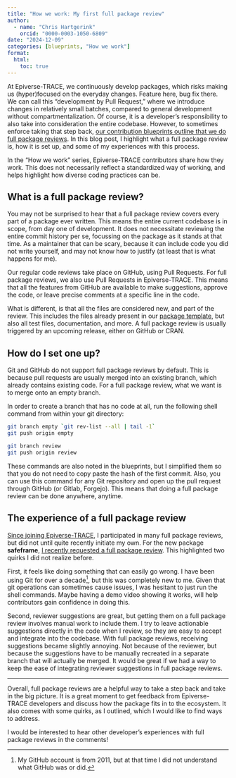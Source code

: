 ```yaml
---
title: "How we work: My first full package review"
author:
  - name: "Chris Hartgerink"
    orcid: "0000-0003-1050-6809"
date: "2024-12-09"
categories: [blueprints, "How we work"]
format:
  html:
    toc: true
---
```


At Epiverse-TRACE, we continuously develop packages, which risks making us (hyper)focused on the everyday changes. Feature here, bug fix there. We can call this "development by Pull Request," where we introduce changes in relatively small batches, compared to general development without compartmentalization. Of course, it is a developer's responsibility to also take into consideration the entire codebase. However, to sometimes enforce taking that step back, [our contribution blueprints outline that we do full package reviews](https://epiverse-trace.github.io/blueprints/code-review.html#full-package-review). In this blog post, I highlight what a full package review is, how it is set up, and some of my experiences with this process.

:::{.callout-tip}
In the "How we work" series, Epiverse-TRACE contributors share how they work. This does not necessarily reflect a standardized way of working, and helps highlight how diverse coding practices can be.
:::

## What is a full package review?

You may not be surprised to hear that a full package review covers every part of a package ever written. This means the entire current codebase is in scope, from day one of development. It does not necessitate reviewing the entire commit history per se, focussing on the package as it stands at that time. As a maintainer that can be scary, because it can include code you did not write yourself, and may not know how to justify (at least that is what happens for me).

Our regular code reviews take place on GitHub, using Pull Requests. For full package reviews, we also use Pull Requests in Epiverse-TRACE. This means that all the features from GitHub are available to make suggestions, approve the code, or leave precise comments at a specific line in the code.

What is different, is that all the files are considered new, and part of the review. This includes the files already present in our [package template](https://github.com/epiverse-trace/packagetemplate), but also all test files, documentation, and more. A full package review is usually triggered by an upcoming release, either on GitHub or CRAN.

## How do I set one up?

Git and GitHub do not support full package reviews by default. This is because pull requests are usually merged into an existing branch, which already contains existing code. For a full package review, what we want is to merge onto an empty branch.

In order to create a branch that has no code at all, run the following shell command from within your git directory:

```sh
git branch empty `git rev-list --all | tail -1`
git push origin empty

git branch review
git push origin review
```

These commands are also noted in the blueprints, but I simplified them so that you do not need to copy paste the hash of the first commit. Also, you can use this command for any Git repository and open up the pull request through GitHub (or Gitlab, Forgejo). This means that doing a full package review can be done anywhere, anytime.

## The experience of a full package review

[Since joining Epiverse-TRACE](../chjh-intro-blog/index.qmd), I participated in many full package reviews, but did not until quite recently initiate my own. For the new package **safeframe**, [I recently requested a full package review](https://github.com/epiverse-trace/safeframe/pull/40). This highlighted two quirks I did not realize before.

First, it feels like doing something that can easily go wrong. I have been using Git for over a decade[^1], but this was completely new to me. Given that git operations can sometimes cause issues, I was hesitant to just run the shell commands. Maybe having a demo video showing it works, will help contributors gain confidence in doing this.

[^1]: My GitHub account is from 2011, but at that time I did not understand what GitHub was or did.

Second, reviewer suggestions are great, but getting them on a full package review involves manual work to include them. I try to leave actionable suggestions directly in the code when I review, so they are easy to accept and integrate into the codebase. With full package reviews, receiving suggestions became slightly annoying. Not because of the reviewer, but because the suggestions have to be manually recreated in a separate branch that will actually be merged. It would be great if we had a way to keep the ease of integrating reviewer suggestions in full package reviews.

---

Overall, full package reviews are a helpful way to take a step back and take in the big picture. It is a great moment to get feedback from Epiverse-TRACE developers and discuss how the package fits in to the ecosystem. It also comes with some quirks, as I outlined, which I would like to find ways to address.

I would be interested to hear other developer's experiences with full package reviews in the comments!
